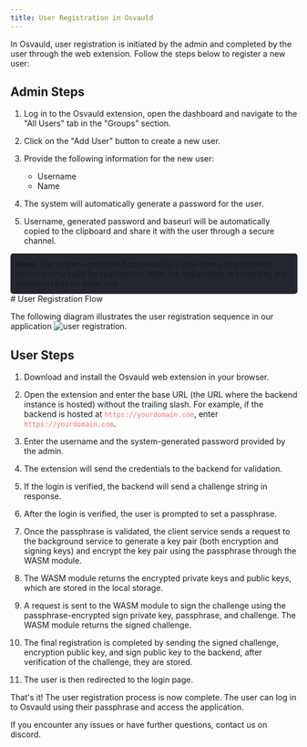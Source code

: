 ```yaml
---
title: User Registration in Osvauld
---
```







In Osvauld, user registration is initiated by the admin and completed by the user through the web extension. Follow the steps below to register a new user:

## Admin Steps

1. Log in to the Osvauld extension, open the dashboard and navigate to the "All Users" tab in the "Groups" section.

2. Click on the "Add User" button to create a new user.

3. Provide the following information for the new user:
   - Username
   - Name

4. The system will automatically generate a password for the user.

5. Username, generated password and baseurl will be automatically copied to the clipboard and share it with the user through a secure channel.

<div style="background-color: #23262f; padding: 10px; border-radius: 5px;">
  <strong>Note:</strong> The system-generated password is a one-time use password, which is only valid for registration. After the registration is complete, the password has no other use.
</div>
# User Registration Flow

The following diagram illustrates the user registration sequence in our application
<Image src={registration} alt="user registration."/>
## User Steps

1. Download and install the Osvauld web extension in your browser.

2. Open the extension and enter the base URL (the URL where the backend instance is hosted) without the trailing slash. For example, if the backend is hosted at <span style="color: #ff6b6b;">`https://yourdomain.com`</span>, enter <span style="color: #ff6b6b;">`https://yourdomain.com`</span>.

3. Enter the username and the system-generated password provided by the admin.

4. The extension will send the credentials to the backend for validation.

5. If the login is verified, the backend will send a challenge string in response.

6. After the login is verified, the user is prompted to set a passphrase.

7. Once the passphrase is validated, the client service sends a request to the background service to generate a key pair (both encryption and signing keys) and encrypt the key pair using the passphrase through the WASM module.

8. The WASM module returns the encrypted private keys and public keys, which are stored in the local storage.

9. A request is sent to the WASM module to sign the challenge using the passphrase-encrypted sign private key, passphrase, and challenge. The WASM module returns the signed challenge.

10. The final registration is completed by sending the signed challenge, encryption public key, and sign public key to the backend, after verification of the challenge, they are stored.

11. The user is then redirected to the login page.

That's it! The user registration process is now complete. The user can log in to Osvauld using their passphrase and access the application.

If you encounter any issues or have further questions, contact us on discord.